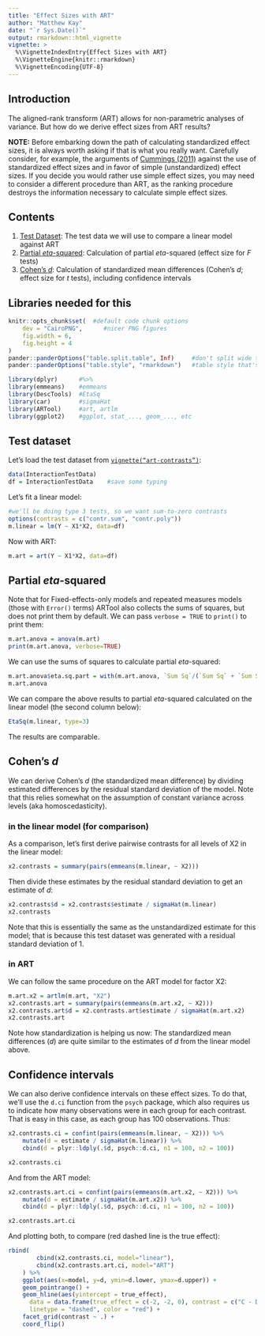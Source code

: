 ```yaml
---
title: "Effect Sizes with ART"
author: "Matthew Kay"
date: "`r Sys.Date()`"
output: rmarkdown::html_vignette
vignette: >
  %\VignetteIndexEntry{Effect Sizes with ART}
  %\VignetteEngine{knitr::rmarkdown}
  %\VignetteEncoding{UTF-8}
---
```


## Introduction

The aligned-rank transform (ART) allows for non-parametric analyses of variance. 
But how do we derive effect sizes from ART results? 

__NOTE:__ Before embarking down the path of calculating standardized effect sizes, it is
always worth asking if that is what you really want. Carefully consider, for example, the arguments
of [Cummings (2011)](https://dx.doi.org/10.1001/archpediatrics.2011.97) against the use of
standardized effect sizes and in favor of simple (unstandardized) effect sizes. If you decide you would rather
use simple effect sizes, you may need to consider a different procedure than ART, as the ranking
procedure destroys the information necessary to calculate simple effect sizes.

## Contents

1. [Test Dataset](#test-dataset): The test data we will use to compare a linear model against ART
1. [Partial _eta_-squared](#partial-eta-squared): Calculation of partial _eta_-squared (effect size for _F_ tests)
1. [Cohen's _d_](#cohens-d): Calculation of standardized mean differences (Cohen's _d_; effect size for _t_ tests), including confidence intervals

## Libraries needed for this

```r
knitr::opts_chunk$set(  #default code chunk options
    dev = "CairoPNG",      #nicer PNG figures
    fig.width = 6,
    fig.height = 4
)           
pander::panderOptions("table.split.table", Inf)     #don't split wide tables in output
pander::panderOptions("table.style", "rmarkdown")   #table style that's supported by github
```

```r
library(dplyr)      #%>%
library(emmeans)    #emmeans
library(DescTools)  #EtaSq
library(car)        #sigmaHat
library(ARTool)     #art, artlm
library(ggplot2)    #ggplot, stat_..., geom_..., etc
```


## Test dataset

Let's load the test dataset from <code>[vignette("art-contrasts")](art-contrasts.html)</code>:

```r
data(InteractionTestData)
df = InteractionTestData    #save some typing
```  

Let's fit a linear model:

```r
#we'll be doing type 3 tests, so we want sum-to-zero contrasts
options(contrasts = c("contr.sum", "contr.poly"))
m.linear = lm(Y ~ X1*X2, data=df)
```

Now with ART:

```r
m.art = art(Y ~ X1*X2, data=df)
```


## Partial _eta_-squared

Note that for Fixed-effects-only models and repeated measures models
(those with `Error()` terms) ARTool also collects the sums of squares, but
does not print them by default. We can pass `verbose = TRUE` to `print()`
to print them:

```r
m.art.anova = anova(m.art)
print(m.art.anova, verbose=TRUE)
```

We can use the sums of squares to calculate partial _eta_-squared:

```r
m.art.anova$eta.sq.part = with(m.art.anova, `Sum Sq`/(`Sum Sq` + `Sum Sq.res`))
m.art.anova
```

We can compare the above results to partial _eta_-squared calculated on the
linear model (the second column below):

```r
EtaSq(m.linear, type=3)
```

The results are comparable.


## Cohen's _d_

We can derive Cohen's _d_ (the standardized mean difference) by dividing estimated differences by the
residual standard deviation of the model. Note that this relies somewhat on the assumption of 
constant variance across levels (aka homoscedasticity).

### in the linear model (for comparison)

As a comparison, let's first derive pairwise contrasts for
all levels of X2 in the linear model:

```r
x2.contrasts = summary(pairs(emmeans(m.linear, ~ X2)))
```

Then divide these estimates by the residual standard deviation to get an estimate of _d_:

```r
x2.contrasts$d = x2.contrasts$estimate / sigmaHat(m.linear)
x2.contrasts
```

Note that this is essentially the same as the unstandardized estimate for this model;
that is because this test dataset was generated with a residual standard deviation of 1.

### in ART

We can follow the same procedure on the ART model for factor X2:

```r
m.art.x2 = artlm(m.art, "X2")
x2.contrasts.art = summary(pairs(emmeans(m.art.x2, ~ X2)))
x2.contrasts.art$d = x2.contrasts.art$estimate / sigmaHat(m.art.x2)
x2.contrasts.art
```

Note how standardization is helping us now: The standardized mean differences (_d_) are
quite similar to the estimates of _d_ from the linear model above.

## Confidence intervals

We can also derive confidence intervals on these effect sizes. To do that, we'll use the `d.ci` function from the `psych` package, which also requires us to indicate how many observations were in each group for each contrast. That is easy in this case, as each group has 100 observations. Thus:

```r
x2.contrasts.ci = confint(pairs(emmeans(m.linear, ~ X2))) %>%
    mutate(d = estimate / sigmaHat(m.linear)) %>%
    cbind(d = plyr::ldply(.$d, psych::d.ci, n1 = 100, n2 = 100))

x2.contrasts.ci
```

And from the ART model:

```r
x2.contrasts.art.ci = confint(pairs(emmeans(m.art.x2, ~ X2))) %>%
    mutate(d = estimate / sigmaHat(m.art.x2)) %>%
    cbind(d = plyr::ldply(.$d, psych::d.ci, n1 = 100, n2 = 100)) 

x2.contrasts.art.ci
```

And plotting both, to compare (red dashed line is the true effect):

```r
rbind(
        cbind(x2.contrasts.ci, model="linear"), 
        cbind(x2.contrasts.art.ci, model="ART")
    ) %>%
    ggplot(aes(x=model, y=d, ymin=d.lower, ymax=d.upper)) +
    geom_pointrange() +
    geom_hline(aes(yintercept = true_effect), 
      data = data.frame(true_effect = c(-2, -2, 0), contrast = c("C - D", "C - E", "D - E")), 
      linetype = "dashed", color = "red") +
    facet_grid(contrast ~ .) + 
    coord_flip()
```    
